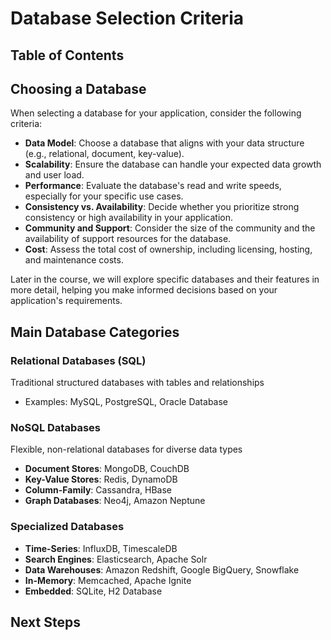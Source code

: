
# Database Selection Criteria

## Table of Contents

## Choosing a Database

When selecting a database for your application, consider the following criteria:

- **Data Model**: Choose a database that aligns with your data structure (e.g., relational, document, key-value).
- **Scalability**: Ensure the database can handle your expected data growth and user load.
- **Performance**: Evaluate the database's read and write speeds, especially for your specific use cases.
- **Consistency vs. Availability**: Decide whether you prioritize strong consistency or high availability in your application.
- **Community and Support**: Consider the size of the community and the availability of support resources for the database.
- **Cost**: Assess the total cost of ownership, including licensing, hosting, and maintenance costs.

Later in the course, we will explore specific databases and their features in more detail, helping you make informed decisions based on your application's requirements.

## Main Database Categories

### **Relational Databases (SQL)**
Traditional structured databases with tables and relationships
- Examples: MySQL, PostgreSQL, Oracle Database

### **NoSQL Databases**
Flexible, non-relational databases for diverse data types
- **Document Stores**: MongoDB, CouchDB
- **Key-Value Stores**: Redis, DynamoDB
- **Column-Family**: Cassandra, HBase
- **Graph Databases**: Neo4j, Amazon Neptune

### **Specialized Databases**
- **Time-Series**: InfluxDB, TimescaleDB
- **Search Engines**: Elasticsearch, Apache Solr
- **Data Warehouses**: Amazon Redshift, Google BigQuery, Snowflake
- **In-Memory**: Memcached, Apache Ignite
- **Embedded**: SQLite, H2 Database

## Next Steps

<BackToTop />
